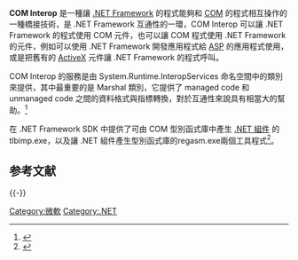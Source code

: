 {{noteTA|G1=IT}}'''COM Interop''' 是一種讓 [[.NET_Framework|.NET Framework]] 的程式能夠和 [[COM|COM]] 的程式相互操作的一種橋接技術，是 .NET Framework 互通性的一環，COM Interop 可以讓 .NET Framework 的程式使用 COM 元件，也可以讓 COM 程式使用 .NET Framework 的元件，例如可以使用 .NET Framework 開發應用程式給 [[ASP|ASP]] 的應用程式使用，或是把舊有的 [[ActiveX|ActiveX]] 元件讓 .NET Framework 的程式呼叫。

COM Interop 的服務是由 System.Runtime.InteropServices 命名空間中的類別來提供，其中最重要的是 Marshal 類別，它提供了 managed code 和 unmanaged code 之間的資料格式與指標轉換，對於互通性來說具有相當大的幫助。<ref>{{Cite web |url=https://docs.microsoft.com/en-us/dotnet/visual-basic/programming-guide/com-interop/ |title=COM Interop (Visual Basic) in MSDN |accessdate=2019-07-03 |archive-date=2019-07-11 |archive-url=https://web.archive.org/web/20190711233951/https://docs.microsoft.com/en-us/dotnet/visual-basic/programming-guide/com-interop/ |dead-url=no }}</ref>

在 .NET Framework SDK 中提供了可由 COM 型別函式庫中產生 [[.NET_assembly|.NET 組件]] 的 <nowiki>tlbimp.exe</nowiki>，以及讓 .NET 組件產生型別函式庫的<nowiki>regasm.exe</nowiki>兩個工具程式<ref>{{Cite web |url=http://msdn.microsoft.com/zh-tw/library/sd10k43k.aspx |title=與 Unmanaged 程式碼互動 |accessdate=2008-09-18 |archive-date=2009-07-17 |archive-url=https://web.archive.org/web/20090717000349/http://msdn.microsoft.com/zh-tw/library/sd10k43k.aspx |dead-url=no }}</ref>。


== 参考文献 ==
{{Reflist}}

{{-}}
{{DotNET}}
{{Microsoft development tools}}
{{Microsoft-stub}}

[[Category:微軟|Category:微軟]]
[[Category:.NET|Category:.NET]]